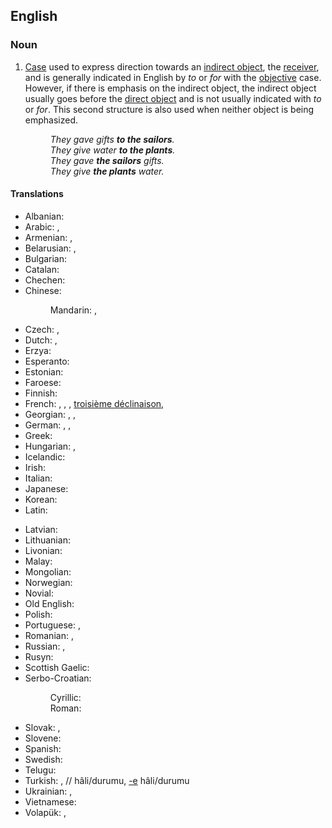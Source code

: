 {{also|dative-case}}
==English==
{{wikipedia}}

===Noun===
{{en-noun}}

# {{lb|en|grammar}} [[case|Case]] used to express direction towards an [[indirect object]], the [[receiver]], and is generally indicated in English by ''to'' or ''for'' with the [[objective]] case. However, if there is emphasis on the indirect object, the indirect object usually goes before the [[direct object]] and is not usually indicated with ''to'' or ''for''. This second structure is also used when neither object is being emphasized.
#: ''They gave gifts '''to the sailors'''. ''
#: ''They give water '''to the plants'''.''
#: ''They gave '''the sailors''' gifts.''
#: ''They give '''the plants''' water.''

====Translations====
{{trans-top|case used to express direction towards an indirect object}}
* Albanian: {{t+|sq|dhanore|f}}
* Arabic: {{t|ar|حَالَة الْمَفْعُول لَهُ|tr=ḥālat al-mafʿūl lahu|f}}, {{t|ar|حَالَة مِنْ حَالَات النُّصْب|tr=ḥāla min ḥālāt an-nuṣb|f}}
* Armenian: {{t|hy|տրական հոլով}}, {{t+|hy|տրական}}
* Belarusian: {{t|be|дава́льны склон|m|sc=Cyrl}}, {{t|be|дава́льны|m|sc=Cyrl}}
* Bulgarian: {{t|bg|дателен падеж|m|tr=dátelen padéž|sc=Cyrl}}
* Catalan: {{t+|ca|datiu|m}}
* Chechen: {{t|ce|лург дожар}}
* Chinese:
*: Mandarin: {{t+|cmn|與格|sc=Hani}}, {{t+|cmn|与格|tr=yǔgé|sc=Hani}}
* Czech: {{t+|cs|dativ|m}}, {{t|cs|třetí pád|m}}
* Dutch: {{t+|nl|datief|m}}, {{t+|nl|derde naamval|m}}
* Erzya: {{t|myv|максыця}}
* Esperanto: {{t+|eo|dativo}}
* Estonian: {{t+|et|daativ}}
* Faroese: {{t+|fo|hvørjumfall|n}}
* Finnish: {{t+|fi|datiivi}}
* French: {{t+|fr|datif|m}}, {{t+|fr|complément d'objet indirect|m}}, {{t|fr|C.O.I.|m}}, {{qualifier|incompatible numbering traditions}} [[troisième déclinaison]], {{t|fr|quatrième déclinaison}}
* Georgian: {{t+|ka|მიცემითი ბრუნვა|sc=Geor}}, {{t+|ka|მიცემითი|sc=Geor}}, {{t|ka|დატივი}} {{qualifier|rare, linguistics}}
* German: {{t+|de|Dativ|m}}, {{t+|de|Wemfall|m}}, {{t|de|dritter Fall|m}}
* Greek: {{t|el|δοτική πτώση|f}}
* Hungarian: {{t+|hu|részes eset}}, {{t|hu|részeshatározó eset}}
* Icelandic: {{t+|is|þágufall|n}}
* Irish: {{t+|ga|tabharthach|m}}
* Italian: {{t|it|caso dativo|m}}
* Japanese: {{t+|ja|与格|tr=[[よかく]], [[yokaku]]|sc=Jpan}}
* Korean: {{t+|ko|여격}}
* Latin: {{t|la|([[casus]]) [[dativus]]|m}}
{{trans-mid}}
* Latvian: {{t+|lv|datīvs|m}}
* Lithuanian: {{t+|lt|naudininkas|m}}
* Livonian: {{t|liv|datīv}}
* Malay: {{t|ms|kes kasus ketiga}}
* Mongolian: {{t|mn|өгөх оршихын тийн ялгал|sc=Cyrl}}
* Norwegian: {{t+|no|dativ|m}}
* Novial: {{t|nov|dative}}
* Old English: {{t|ang|forgifendlic casus|sc=Geor}}
* Polish: {{t+|pl|celownik|m-in}}
* Portuguese: {{t|pt|caso dativo|m}}, {{t+|pt|dativo|m}}
* Romanian: {{t|ro|caz dativ|n}}, {{t+|ro|dativ|n}}
* Russian: {{t+|ru|да́тельный паде́ж|m}}, {{t+|ru|да́тельный|m}}
* Rusyn: {{t|rue|датів|m}}
* Scottish Gaelic: {{t|gd|tuiseal tabhartach|m}}
* Serbo-Croatian:
*: Cyrillic: {{t|sh|датив|m}}
*: Roman: {{t+|sh|dativ|m}}
* Slovak: {{t|sk|tretí pád|m}}, {{t+|sk|datív|m}}
* Slovene: {{t+|sl|dajalnik|m}}
* Spanish: {{t|es|caso dativo|m}}
* Swedish: {{t+|sv|dativ}}
* Telugu: {{t|te|చతుర్థీ విభక్తి|sc=Telu}}
* Turkish: {{t+|tr|-e hâli}}, {{t+|tr|datif}} // {{t+|tr|yönelme}} hâli/durumu, [[-e]] hâli/durumu
* Ukrainian: {{t|uk|дава́льний відмі́нок|m|sc=Cyrl}}, {{t+|uk|дава́льний|m|sc=Cyrl}}
* Vietnamese: {{t|vi|dữ cách}}
* Volapük: {{t|vo|kimefal}}, {{t+|vo|datif}}
{{trans-bottom}}